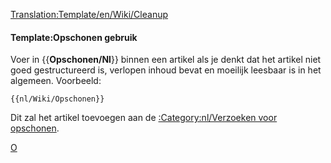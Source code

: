 <noinclude>[[Translation:Template/en/Wiki/Cleanup]]</noinclude><noinclude></noinclude>{{en/Ambox| type  = style
| text  = <strong>Opschonen</strong><br>Dit artikel moet opgeschoond worden. Het is gegroeid in de tijd en is nu moeilijk te lezen. Je kunt het verbeteren door delen te herschrijven of het artikel een nieuwe structuur te geven.
}}<includeonly>{{{1|[[Category:nl/Opschonen]]}}}</includeonly><noinclude>

====Template:Opschonen gebruik====

Voer in <nowiki>{{</nowiki>'''Opschonen/Nl'''<nowiki>}}</nowiki> binnen een artikel als je denkt dat het artikel niet goed gestructureerd is, verlopen inhoud bevat en moeilijk leesbaar is in het algemeen. Voorbeeld:
<pre>{{nl/Wiki/Opschonen}}</pre>
Dit zal het artikel toevoegen aan de [[:Category:nl/Verzoeken voor opschonen]].

[[Category:nl/Manual/Base Set/Berichtenbox|O]]
</noinclude>